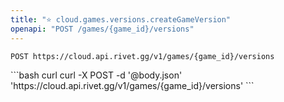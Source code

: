 ```yaml
---
title: "⭐️ cloud.games.versions.createGameVersion"
openapi: "POST /games/{game_id}/versions"
---
```


```
POST https://cloud.api.rivet.gg/v1/games/{game_id}/versions
```


<RequestExample>
```bash curl
curl -X POST -d '@body.json' 'https://cloud.api.rivet.gg/v1/games/{game_id}/versions'
```
</RequestExample>
